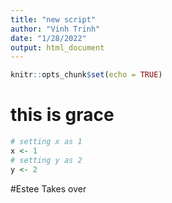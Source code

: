 ```yaml
---
title: "new script"
author: "Vinh Trinh"
date: "1/28/2022"
output: html_document
---
```


```r
knitr::opts_chunk$set(echo = TRUE)
```
# this is grace
```r
# setting x as 1
x <- 1
# setting y as 2
y <- 2
```

#Estee Takes over